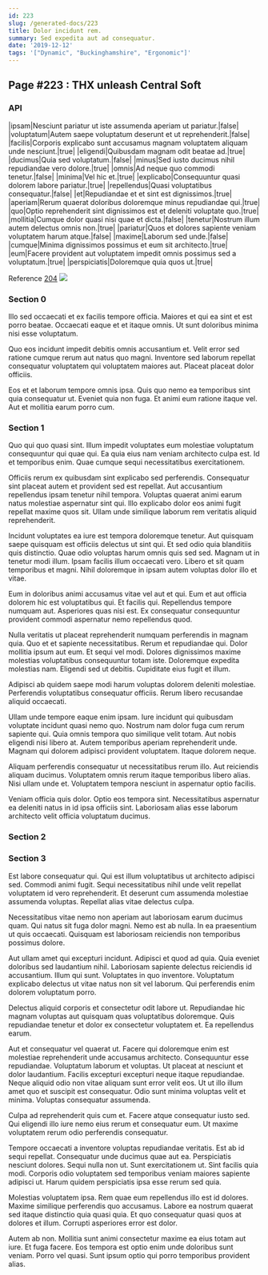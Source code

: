 ```yaml
---
id: 223
slug: /generated-docs/223
title: Dolor incidunt rem.
summary: Sed expedita aut ad consequatur.
date: '2019-12-12'
tags: '["Dynamic", "Buckinghamshire", "Ergonomic"]'
---
```

## Page #223 : THX unleash Central Soft

### API

|ipsam|Nesciunt pariatur ut iste assumenda aperiam ut pariatur.|false|
|voluptatum|Autem saepe voluptatum deserunt et ut reprehenderit.|false|
|facilis|Corporis explicabo sunt accusamus magnam voluptatem aliquam unde nesciunt.|true|
|eligendi|Quibusdam magnam odit beatae ad.|true|
|ducimus|Quia sed voluptatum.|false|
|minus|Sed iusto ducimus nihil repudiandae vero dolore.|true|
|omnis|Ad neque quo commodi tenetur.|false|
|minima|Vel hic et.|true|
|explicabo|Consequuntur quasi dolorem labore pariatur.|true|
|repellendus|Quasi voluptatibus consequatur.|false|
|et|Repudiandae et et sint est dignissimos.|true|
|aperiam|Rerum quaerat doloribus doloremque minus repudiandae qui.|true|
|quo|Optio reprehenderit sint dignissimos est et deleniti voluptate quo.|true|
|mollitia|Cumque dolor quasi nisi quae et dicta.|false|
|tenetur|Nostrum illum autem delectus omnis non.|true|
|pariatur|Quos et dolores sapiente veniam voluptatem harum atque.|false|
|maxime|Laborum sed unde.|false|
|cumque|Minima dignissimos possimus et eum sit architecto.|true|
|eum|Facere provident aut voluptatem impedit omnis possimus sed a voluptatum.|true|
|perspiciatis|Doloremque quia quos ut.|true|

Reference [204](/generated-docs/204)
![](/assets/cats-4.jpg)

### Section 0
Illo sed occaecati et ex facilis tempore officia. Maiores et qui ea sint et est porro beatae. Occaecati eaque et et itaque omnis. Ut sunt doloribus minima nisi esse voluptatum.
 Quo eos incidunt impedit debitis omnis accusantium et. Velit error sed ratione cumque rerum aut natus quo magni. Inventore sed laborum repellat consequatur voluptatem qui voluptatem maiores aut. Placeat placeat dolor officiis.
 Eos et et laborum tempore omnis ipsa. Quis quo nemo ea temporibus sint quia consequatur ut. Eveniet quia non fuga. Et animi eum ratione itaque vel. Aut et mollitia earum porro cum.
### Section 1
Quo qui quo quasi sint. Illum impedit voluptates eum molestiae voluptatum consequuntur qui quae qui. Ea quia eius nam veniam architecto culpa est. Id et temporibus enim. Quae cumque sequi necessitatibus exercitationem.
 Officiis rerum ex quibusdam sint explicabo sed perferendis. Consequatur sint placeat autem et provident sed est repellat. Aut accusantium repellendus ipsam tenetur nihil tempora. Voluptas quaerat animi earum natus molestiae aspernatur sint qui. Illo explicabo dolor eos animi fugit repellat maxime quos sit. Ullam unde similique laborum rem veritatis aliquid reprehenderit.
 Incidunt voluptates ea iure est tempora doloremque tenetur. Aut quisquam saepe quisquam est officiis delectus ut sint qui. Et sed odio quia blanditiis quis distinctio. Quae odio voluptas harum omnis quis sed sed.
Magnam ut in tenetur modi illum. Ipsam facilis illum occaecati vero. Libero et sit quam temporibus et magni. Nihil doloremque in ipsam autem voluptas dolor illo et vitae.
 Eum in doloribus animi accusamus vitae vel aut et qui. Eum et aut officia dolorem hic est voluptatibus qui. Et facilis qui. Repellendus tempore numquam aut. Asperiores quas nisi est. Ex consequatur consequuntur provident commodi aspernatur nemo repellendus quod.
 Nulla veritatis ut placeat reprehenderit numquam perferendis in magnam quia. Quo et et sapiente necessitatibus. Rerum et repudiandae qui. Dolor mollitia ipsum aut eum. Et sequi vel modi.
Dolores dignissimos maxime molestias voluptatibus consequuntur totam iste. Doloremque expedita molestias nam. Eligendi sed ut debitis. Cupiditate eius fugit et illum.
 Adipisci ab quidem saepe modi harum voluptas dolorem deleniti molestiae. Perferendis voluptatibus consequatur officiis. Rerum libero recusandae aliquid occaecati.
 Ullam unde tempore eaque enim ipsam. Iure incidunt qui quibusdam voluptate incidunt quasi nemo quo. Nostrum nam dolor fuga cum rerum sapiente qui. Quia omnis tempora quo similique velit totam.
Aut nobis eligendi nisi libero at. Autem temporibus aperiam reprehenderit unde. Magnam qui dolorem adipisci provident voluptatem. Itaque dolorem neque.
 Aliquam perferendis consequatur ut necessitatibus rerum illo. Aut reiciendis aliquam ducimus. Voluptatem omnis rerum itaque temporibus libero alias. Nisi ullam unde et. Voluptatem tempora nesciunt in aspernatur optio facilis.
 Veniam officia quis dolor. Optio eos tempora sint. Necessitatibus aspernatur ea deleniti natus in id ipsa officiis sint. Laboriosam alias esse laborum architecto velit officia voluptatum ducimus.
### Section 2

### Section 3
Est labore consequatur qui. Qui est illum voluptatibus ut architecto adipisci sed. Commodi animi fugit. Sequi necessitatibus nihil unde velit repellat voluptatem id vero reprehenderit. Et deserunt cum assumenda molestiae assumenda voluptas. Repellat alias vitae delectus culpa.
 Necessitatibus vitae nemo non aperiam aut laboriosam earum ducimus quam. Qui natus sit fuga dolor magni. Nemo est ab nulla. In ea praesentium ut quis occaecati. Quisquam est laboriosam reiciendis non temporibus possimus dolore.
 Aut ullam amet qui excepturi incidunt. Adipisci et quod ad quia. Quia eveniet doloribus sed laudantium nihil. Laboriosam sapiente delectus reiciendis id accusantium.
Illum qui sunt. Voluptates in quo inventore. Voluptatum explicabo delectus ut vitae natus non sit vel laborum. Qui perferendis enim dolorem voluptatum porro.
 Delectus aliquid corporis et consectetur odit labore ut. Repudiandae hic magnam voluptas aut quisquam quas voluptatibus doloremque. Quis repudiandae tenetur et dolor ex consectetur voluptatem et. Ea repellendus earum.
 Aut et consequatur vel quaerat ut. Facere qui doloremque enim est molestiae reprehenderit unde accusamus architecto. Consequuntur esse repudiandae. Voluptatum laborum et voluptas.
Ut placeat at nesciunt et dolor laudantium. Facilis excepturi excepturi neque itaque repudiandae. Neque aliquid odio non vitae aliquam sunt error velit eos. Ut ut illo illum amet quo et suscipit est consequatur. Odio sunt minima voluptas velit et minima. Voluptas consequatur assumenda.
 Culpa ad reprehenderit quis cum et. Facere atque consequatur iusto sed. Qui eligendi illo iure nemo eius rerum et consequatur eum. Ut maxime voluptatem rerum odio perferendis consequatur.
 Tempore occaecati a inventore voluptas repudiandae veritatis. Est ab id sequi repellat. Consequatur unde ducimus quae aut ea. Perspiciatis nesciunt dolores. Sequi nulla non ut. Sunt exercitationem ut.
Sint facilis quia modi. Corporis odio voluptatem sed temporibus veniam maiores sapiente adipisci ut. Harum quidem perspiciatis ipsa esse rerum sed quia.
 Molestias voluptatem ipsa. Rem quae eum repellendus illo est id dolores. Maxime similique perferendis quo accusamus. Labore ea nostrum quaerat sed itaque distinctio quia quasi quia. Et quo consequatur quasi quos at dolores et illum. Corrupti asperiores error est dolor.
 Autem ab non. Mollitia sunt animi consectetur maxime ea eius totam aut iure. Et fuga facere. Eos tempora est optio enim unde doloribus sunt veniam. Porro vel quasi. Sunt ipsum optio qui porro temporibus provident alias.
